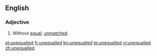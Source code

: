 ==English==
===Adjective===
{{en-adj}}
# Without [[equal]]; [[unmatched]].

[[et:unequalled]]
[[fr:unequalled]]
[[kn:unequalled]]
[[te:unequalled]]
[[vi:unequalled]]
[[zh:unequalled]]